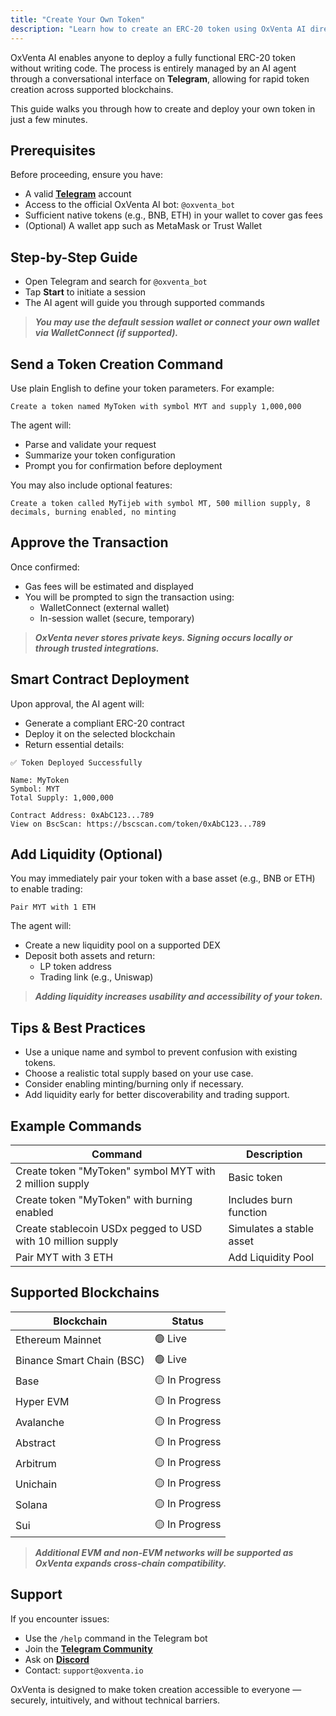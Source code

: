 ```yaml
---
title: "Create Your Own Token"
description: "Learn how to create an ERC-20 token using OxVenta AI directly from Telegram."
---
```


OxVenta AI enables anyone to deploy a fully functional ERC-20 token without writing code. The process is entirely managed by an AI agent through a conversational interface on **Telegram**, allowing for rapid token creation across supported blockchains.

This guide walks you through how to create and deploy your own token in just a few minutes.

## Prerequisites

Before proceeding, ensure you have:

- A valid [**<u>Telegram</u>**](https://telegram.org/) account
- Access to the official OxVenta AI bot: `@oxventa_bot`
- Sufficient native tokens (e.g., BNB, ETH) in your wallet to cover gas fees
- (Optional) A wallet app such as MetaMask or Trust Wallet

## Step-by-Step Guide

- Open Telegram and search for `@oxventa_bot`
- Tap **Start** to initiate a session
- The AI agent will guide you through supported commands

> **_You may use the default session wallet or connect your own wallet via WalletConnect (if supported)._**

## Send a Token Creation Command

Use plain English to define your token parameters. For example:

```
Create a token named MyToken with symbol MYT and supply 1,000,000
```

The agent will:

- Parse and validate your request
- Summarize your token configuration
- Prompt you for confirmation before deployment

You may also include optional features:

```
Create a token called MyTijeb with symbol MT, 500 million supply, 8 decimals, burning enabled, no minting
```

## Approve the Transaction

Once confirmed:

- Gas fees will be estimated and displayed
- You will be prompted to sign the transaction using:
  - WalletConnect (external wallet)
  - In-session wallet (secure, temporary)

> **_OxVenta never stores private keys. Signing occurs locally or through trusted integrations._**

## Smart Contract Deployment

Upon approval, the AI agent will:

- Generate a compliant ERC-20 contract
- Deploy it on the selected blockchain
- Return essential details:

```
✅ Token Deployed Successfully

Name: MyToken
Symbol: MYT
Total Supply: 1,000,000

Contract Address: 0xAbC123...789
View on BscScan: https://bscscan.com/token/0xAbC123...789
```

## Add Liquidity (Optional)

You may immediately pair your token with a base asset (e.g., BNB or ETH) to enable trading:

```
Pair MYT with 1 ETH
```

The agent will:

- Create a new liquidity pool on a supported DEX
- Deposit both assets and return:
  - LP token address
  - Trading link (e.g., Uniswap)

> **_Adding liquidity increases usability and accessibility of your token._**

## Tips & Best Practices

- Use a unique name and symbol to prevent confusion with existing tokens.
- Choose a realistic total supply based on your use case.
- Consider enabling minting/burning only if necessary.
- Add liquidity early for better discoverability and trading support.

## Example Commands

| Command                                                     | Description              |
| ----------------------------------------------------------- | ------------------------ |
| Create token "MyToken" symbol MYT with 2 million supply     | Basic token              |
| Create token "MyToken" with burning enabled                 | Includes burn function   |
| Create stablecoin USDx pegged to USD with 10 million supply | Simulates a stable asset |
| Pair MYT with 3 ETH                                         | Add Liquidity Pool       |

## Supported Blockchains

| Blockchain                | Status         |
| ------------------------- | -------------- |
| Ethereum Mainnet          | 🟢 Live        |
| Binance Smart Chain (BSC) | 🟢 Live        |
| Base                      | 🟡 In Progress |
| Hyper EVM                 | 🟡 In Progress |
| Avalanche                 | 🟡 In Progress |
| Abstract                  | 🟡 In Progress |
| Arbitrum                  | 🟡 In Progress |
| Unichain                  | 🟡 In Progress |
| Solana                    | 🟡 In Progress |
| Sui                       | 🟡 In Progress |

> **_Additional EVM and non-EVM networks will be supported as OxVenta expands cross-chain compatibility._**

## Support

If you encounter issues:

- Use the `/help` command in the Telegram bot
- Join the [**<u>Telegram Community</u>**](https://t.me/@zeroxventa)
- Ask on [**<u>Discord</u>**](https://discord.gg/oxventa)
- Contact: `support@oxventa.io`

OxVenta is designed to make token creation accessible to everyone — securely, intuitively, and without technical barriers.